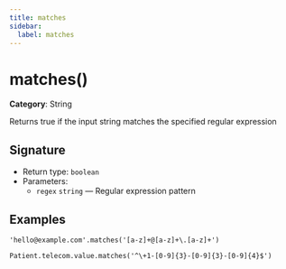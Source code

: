 ```yaml
---
title: matches
sidebar:
  label: matches
---
```


# matches()

**Category**: String

Returns true if the input string matches the specified regular expression

## Signature

- Return type: `boolean`
- Parameters:
  - `regex` `string` — Regular expression pattern

## Examples

```fhirpath
'hello@example.com'.matches('[a-z]+@[a-z]+\.[a-z]+')
```

```fhirpath
Patient.telecom.value.matches('^\+1-[0-9]{3}-[0-9]{3}-[0-9]{4}$')
```

